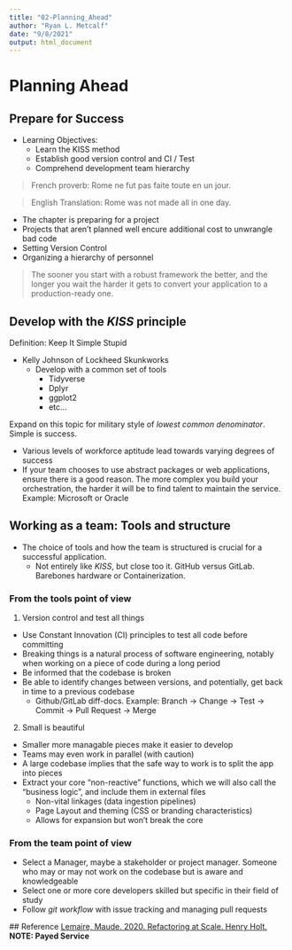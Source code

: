 ```yaml
---
title: "02-Planning_Ahead"
author: "Ryan L. Metcalf"
date: "9/8/2021"
output: html_document
---
```


# Planning Ahead
## Prepare for Success
 - Learning Objectives:
   - Learn the KISS method
   - Establish good version control and CI / Test
   - Comprehend development team hierarchy

>French proverb: Rome ne fut pas faite toute en un jour.

>English Translation: Rome was not made all in one day.

 - The chapter is preparing for a project
 - Projects that aren't planned well encure additional cost to unwrangle bad code
 - Setting Version Control
 - Organizing a hierarchy of personnel
 
> The sooner you start with a robust framework the better, and the longer you wait the harder it gets to convert your application to a production-ready one.

## Develop with the *KISS* principle
Definition: Keep It Simple Stupid

- Kelly Johnson of Lockheed Skunkworks
  - Develop with a common set of tools
    - Tidyverse
    - Dplyr
    - ggplot2
    - etc...
  
Expand on this topic for military style of *lowest common denominator*. Simple is success.

- Various levels of workforce aptitude lead towards varying degrees of success
- If your team chooses to use abstract packages or web applications, ensure there is a good reason. The more complex you build your orchestration, the harder it will be to find talent to maintain the service. Example: Microsoft or Oracle

## Working as a team: Tools and structure
- The choice of tools and how the team is structured is crucial for a successful application.
  - Not entirely like *KISS*, but close too it. GitHub versus GitLab. Barebones hardware or Containerization.
 
### From the tools point of view
1. Version control and test all things
 - Use Constant Innovation (CI) principles to test all code before committing
 - Breaking things is a natural process of software engineering, notably when working on a piece of code during a long period
 - Be informed that the codebase is broken
 - Be able to identify changes between versions, and potentially, get back in time to a previous codebase
   - Github/GitLab diff-docs. Example: Branch -> Change -> Test -> Commit -> Pull Request -> Merge
2. Small is beautiful
 - Smaller more managable pieces make it easier to develop
 - Teams may even work in parallel (with caution)
 - A large codebase implies that the safe way to work is to split the app into pieces
 - Extract your core “non-reactive” functions, which we will also call the “business logic”, and include them in external files
   - Non-vital linkages (data ingestion pipelines)
   - Page Layout and theming (CSS or branding characteristics)
   - Allows for expansion but won't break the core

### From the team point of view
 - Select a Manager, maybe a stakeholder or project manager. Someone who may or may not work on the codebase but is aware and knowledgeable
 - Select one or more core developers skilled but specific in their field of study
 - Follow *git workflow* with issue tracking and managing pull requests
 
 ## Reference
 [Lemaire, Maude. 2020. Refactoring at Scale. Henry Holt.](https://www.oreilly.com/library/view/refactoring-at-scale/9781492075523/) **NOTE: Payed Service**